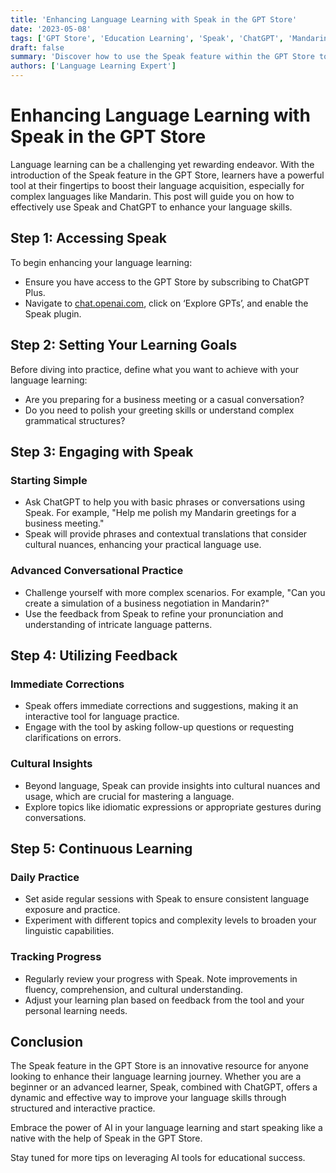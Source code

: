 ```yaml
---
title: 'Enhancing Language Learning with Speak in the GPT Store'
date: '2023-05-08'
tags: ['GPT Store', 'Education Learning', 'Speak', 'ChatGPT', 'Mandarin']
draft: false
summary: 'Discover how to use the Speak feature within the GPT Store to accelerate your language learning. This guide offers practical tips on how to utilize ChatGPT and Speak for mastering new languages and understanding cultural nuances.'
authors: ['Language Learning Expert']
---
```


# Enhancing Language Learning with Speak in the GPT Store

Language learning can be a challenging yet rewarding endeavor. With the introduction of the Speak feature in the GPT Store, learners have a powerful tool at their fingertips to boost their language acquisition, especially for complex languages like Mandarin. This post will guide you on how to effectively use Speak and ChatGPT to enhance your language skills.

## Step 1: Accessing Speak

To begin enhancing your language learning:
- Ensure you have access to the GPT Store by subscribing to ChatGPT Plus.
- Navigate to [chat.openai.com](https://chat.openai.com), click on ‘Explore GPTs’, and enable the Speak plugin.

## Step 2: Setting Your Learning Goals

Before diving into practice, define what you want to achieve with your language learning:
- Are you preparing for a business meeting or a casual conversation?
- Do you need to polish your greeting skills or understand complex grammatical structures?

## Step 3: Engaging with Speak

### Starting Simple
- Ask ChatGPT to help you with basic phrases or conversations using Speak. For example, "Help me polish my Mandarin greetings for a business meeting."
- Speak will provide phrases and contextual translations that consider cultural nuances, enhancing your practical language use.

### Advanced Conversational Practice
- Challenge yourself with more complex scenarios. For example, "Can you create a simulation of a business negotiation in Mandarin?"
- Use the feedback from Speak to refine your pronunciation and understanding of intricate language patterns.

## Step 4: Utilizing Feedback

### Immediate Corrections
- Speak offers immediate corrections and suggestions, making it an interactive tool for language practice.
- Engage with the tool by asking follow-up questions or requesting clarifications on errors.

### Cultural Insights
- Beyond language, Speak can provide insights into cultural nuances and usage, which are crucial for mastering a language.
- Explore topics like idiomatic expressions or appropriate gestures during conversations.

## Step 5: Continuous Learning

### Daily Practice
- Set aside regular sessions with Speak to ensure consistent language exposure and practice.
- Experiment with different topics and complexity levels to broaden your linguistic capabilities.

### Tracking Progress
- Regularly review your progress with Speak. Note improvements in fluency, comprehension, and cultural understanding.
- Adjust your learning plan based on feedback from the tool and your personal learning needs.

## Conclusion

The Speak feature in the GPT Store is an innovative resource for anyone looking to enhance their language learning journey. Whether you are a beginner or an advanced learner, Speak, combined with ChatGPT, offers a dynamic and effective way to improve your language skills through structured and interactive practice.

Embrace the power of AI in your language learning and start speaking like a native with the help of Speak in the GPT Store.

Stay tuned for more tips on leveraging AI tools for educational success.
